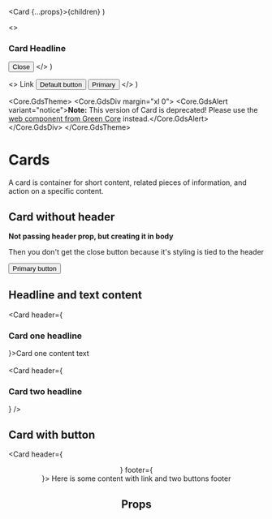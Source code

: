 
  <Card {...props}>{children}</Card>
)

  <>
    <h3>Card Headline</h3>
    <button className="gds-close">
      <span className="sr-only">Close</span>
      <i></i>
    </button>
  </>
)

  <>
    <Link href="https://seb.se" className="gds-button">
      Link
    </Link>
    <Button variant="secondary">Default button</Button>
    <Button variant="primary">Primary</Button>
  </>
)

<Meta of={CardStories} />

<Core.GdsTheme>
  <Core.GdsDiv margin="xl 0">
    <Core.GdsAlert variant="notice">**Note:** This version of Card is deprecated! Please use the [web component from Green Core](https://storybook.seb.io/latest/core/?path=/docs/components-card--docs) instead.</Core.GdsAlert>
  </Core.GdsDiv>
</Core.GdsTheme>

# Cards

A card is container for short content, related pieces of information, and action on a specific content.

<Canvas of={CardStories.Default} />

## Card without header

<Card>
  <p>
    <strong>Not passing header prop, but creating it in body</strong>
  </p>
  <p class="mb-5">
    Then you don't get the close button because it's styling is tied to the
    header
  </p>
  <div>
    <button class="primary">Primary button</button>
  </div>
</Card>

## Headline and text content
<Card header={<h3>Card one headline</h3>}>Card one content text</Card>
<br /><br />
<Card header={<h3>Card two headline</h3>} />

## Card with button

<Card header={<Header />} footer={<Footer />}>
  Here is some content with link and two buttons footer
</Card>

## Props

<ArgTypes />
